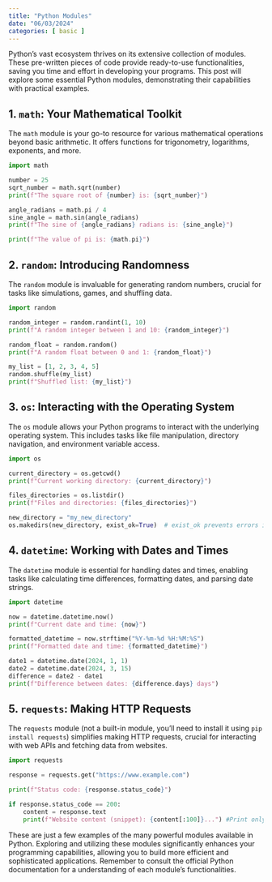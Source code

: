 ```yaml
---
title: "Python Modules"
date: "06/03/2024"
categories: [ basic ]
---
```



Python's vast ecosystem thrives on its extensive collection of modules.  These pre-written pieces of code provide ready-to-use functionalities, saving you time and effort in developing your programs. This post will explore some essential Python modules, demonstrating their capabilities with practical examples.

## 1. `math`: Your Mathematical Toolkit

The `math` module is your go-to resource for various mathematical operations beyond basic arithmetic.  It offers functions for trigonometry, logarithms, exponents, and more.

```python
import math

number = 25
sqrt_number = math.sqrt(number)
print(f"The square root of {number} is: {sqrt_number}")

angle_radians = math.pi / 4
sine_angle = math.sin(angle_radians)
print(f"The sine of {angle_radians} radians is: {sine_angle}")

print(f"The value of pi is: {math.pi}")
```

## 2. `random`: Introducing Randomness

The `random` module is invaluable for generating random numbers, crucial for tasks like simulations, games, and shuffling data.

```python
import random

random_integer = random.randint(1, 10)
print(f"A random integer between 1 and 10: {random_integer}")

random_float = random.random()
print(f"A random float between 0 and 1: {random_float}")

my_list = [1, 2, 3, 4, 5]
random.shuffle(my_list)
print(f"Shuffled list: {my_list}")
```


## 3. `os`: Interacting with the Operating System

The `os` module allows your Python programs to interact with the underlying operating system.  This includes tasks like file manipulation, directory navigation, and environment variable access.

```python
import os

current_directory = os.getcwd()
print(f"Current working directory: {current_directory}")

files_directories = os.listdir()
print(f"Files and directories: {files_directories}")

new_directory = "my_new_directory"
os.makedirs(new_directory, exist_ok=True)  # exist_ok prevents errors if the directory already exists
```

## 4. `datetime`: Working with Dates and Times

The `datetime` module is essential for handling dates and times, enabling tasks like calculating time differences, formatting dates, and parsing date strings.


```python
import datetime

now = datetime.datetime.now()
print(f"Current date and time: {now}")

formatted_datetime = now.strftime("%Y-%m-%d %H:%M:%S")
print(f"Formatted date and time: {formatted_datetime}")

date1 = datetime.date(2024, 1, 1)
date2 = datetime.date(2024, 3, 15)
difference = date2 - date1
print(f"Difference between dates: {difference.days} days")
```

## 5. `requests`: Making HTTP Requests

The `requests` module (not a built-in module, you'll need to install it using `pip install requests`) simplifies making HTTP requests, crucial for interacting with web APIs and fetching data from websites.


```python
import requests

response = requests.get("https://www.example.com")

print(f"Status code: {response.status_code}")

if response.status_code == 200:
    content = response.text
    print(f"Website content (snippet): {content[:100]}...") #Print only the first 100 characters
```


These are just a few examples of the many powerful modules available in Python. Exploring and utilizing these modules significantly enhances your programming capabilities, allowing you to build more efficient and sophisticated applications.  Remember to consult the official Python documentation for a  understanding of each module's functionalities.

